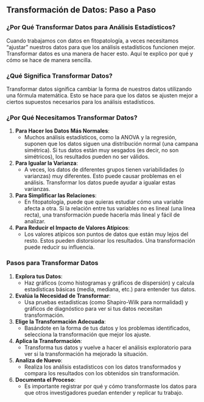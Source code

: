 
## Transformación de Datos: Paso a Paso

### ¿Por Qué Transformar Datos para Análisis Estadísticos? 

Cuando trabajamos con datos en fitopatología, a veces necesitamos "ajustar" nuestros datos para que los análisis estadísticos funcionen mejor. Transformar datos es una manera de hacer esto. Aquí te explico por qué y cómo se hace de manera sencilla.

### ¿Qué Significa Transformar Datos?
Transformar datos significa cambiar la forma de nuestros datos utilizando una fórmula matemática. Esto se hace para que los datos se ajusten mejor a ciertos supuestos necesarios para los análisis estadísticos.

### ¿Por Qué Necesitamos Transformar Datos?
1. **Para Hacer los Datos Más Normales**:
   - Muchos análisis estadísticos, como la ANOVA y la regresión, suponen que los datos siguen una distribución normal (una campana simétrica). Si tus datos están muy sesgados (es decir, no son simétricos), los resultados pueden no ser válidos.
   
2. **Para Igualar la Varianza**:
   - A veces, los datos de diferentes grupos tienen variabilidades (o varianzas) muy diferentes. Esto puede causar problemas en el análisis. Transformar los datos puede ayudar a igualar estas varianzas.

3. **Para Simplificar las Relaciones**:
   - En fitopatología, puede que quieras estudiar cómo una variable afecta a otra. Si la relación entre tus variables no es lineal (una línea recta), una transformación puede hacerla más lineal y fácil de analizar.

4. **Para Reducir el Impacto de Valores Atípicos**:
   - Los valores atípicos son puntos de datos que están muy lejos del resto. Estos pueden distorsionar los resultados. Una transformación puede reducir su influencia.


### Pasos para Transformar Datos
1. **Explora tus Datos**:
   - Haz gráficos (como histogramas y gráficos de dispersión) y calcula estadísticas básicas (media, mediana, etc.) para entender tus datos.

2. **Evalúa la Necesidad de Transformar**:
   - Usa pruebas estadísticas (como Shapiro-Wilk para normalidad) y gráficos de diagnóstico para ver si tus datos necesitan transformación.

3. **Elige la Transformación Adecuada**:
   - Basándote en la forma de tus datos y los problemas identificados, selecciona la transformación que mejor los ajuste.

4. **Aplica la Transformación**:
   - Transforma tus datos y vuelve a hacer el análisis exploratorio para ver si la transformación ha mejorado la situación.

5. **Analiza de Nuevo**:
   - Realiza los análisis estadísticos con los datos transformados y compara los resultados con los obtenidos sin transformación.

6. **Documenta el Proceso**:
   - Es importante registrar por qué y cómo transformaste los datos para que otros investigadores puedan entender y replicar tu trabajo.
   
   
 

